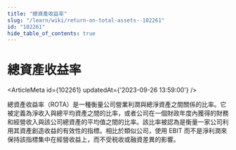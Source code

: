 ```yaml
---
title: "總資產收益率"
slug: "/learn/wiki/return-on-total-assets--102261"
id: "102261"
hide_table_of_contents: true
---
```



# 總資產收益率

<ArticleMeta id={102261} updatedAt={'2023-09-26 13:59:00'} />
<div className='border-solid border-b border-t-0 my-4 border-[var(--ifm-color-gray-300)]' />

總資產收益率（ROTA）是一種衡量公司營業利潤與總淨資產之間關係的比率。它被定義為淨收入與總平均資產之間的比率，或者公司在一個財政年度內獲得的財務和經營收入與該公司總資產的平均值之間的比率。該比率被認為是衡量一家公司利用其資產創造收益的有效性的指標。相比於類似公司，使用 EBIT 而不是淨利潤來保持該指標集中在經營收益上，而不受税收或融資差異的影響。
